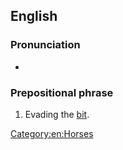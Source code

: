==English==

===Pronunciation===
* {{audio|en-au-behind the bit.ogg|Audio (AU)|lang=en}}

===Prepositional phrase===
{{en-prep phrase|[[behind]] the [[bit]]}}

# {{lb|en|idiomatic|of a horse}} Evading the [[bit]].

[[Category:en:Horses]]
